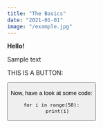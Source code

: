 ```yaml
---
title: "The Basics"
date: "2021-01-01"
image: "/example.jpg"
---
```


**Hello!**


Sample text

THIS IS A BUTTON:

<button/>


Now, have a look at some code:

```
for i in range(50):
    print(i)
```